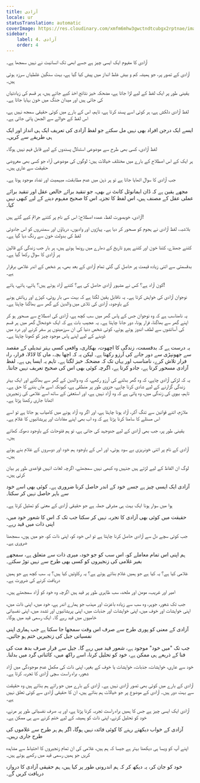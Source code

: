 ```yaml
---
title: آزادی
locale: ur
statusTranslation: automatic
coverImage: https://res.cloudinary.com/xmfm6mhw3gwctndtcubgx2rptnae/image/upload/v1741354419/small_cover_la_gran_rebelion_28716e29d2.webp
sidebar:
    label: 4. آزادی
    order: 4
---
```

آزادی کا مفہوم ایک ایسی چیز ہے جسے ابھی تک انسانیت نے نہیں سمجھا ہے۔

آزادی کے تصور پر، جو ہمیشہ کم و بیش غلط انداز میں پیش کیا گیا ہے، بہت سنگین غلطیاں سرزد ہوئی ہیں۔

یقینی طور پر ایک لفظ کے لیے لڑا جاتا ہے، مضحکہ خیز نتائج اخذ کیے جاتے ہیں، ہر قسم کی زیادتیاں کی جاتی ہیں اور میدان جنگ میں خون بہایا جاتا ہے۔

لفظ آزادی دلکش ہے، ہر کوئی اسے پسند کرتا ہے، تاہم، اس کے بارے میں کوئی حقیقی سمجھ نہیں ہے، اس لفظ کے حوالے سے الجھن پائی جاتی ہے۔

ایسے ایک درجن افراد بھی نہیں مل سکتے جو لفظ آزادی کی تعریف ایک ہی انداز اور ایک ہی طریقے سے کریں۔

لفظ آزادی، کسی بھی طرح سے موضوعی استدلال پسندوں کے لیے قابل فہم نہیں ہوگا۔

ہر ایک کے اس اصطلاح کے بارے میں مختلف خیالات ہیں: لوگوں کی موضوعی آراء جو کسی بھی معروضی حقیقت سے عاری ہیں۔

جب آزادی کا سوال اٹھایا جاتا ہے تو ہر ذہن میں عدم مطابقت، مبہمیت اور تضاد موجود ہوتا ہے۔

مجھے یقین ہے کہ ڈان ایمانوئل کانٹ نے بھی، جو تنقید برائے خالص عقل اور تنقید برائے عملی عقل کے مصنف ہیں، اس لفظ کا تجزیہ اس کا صحیح مفہوم دینے کے لیے کبھی نہیں کیا۔

آزادی، خوبصورت لفظ، عمدہ اصطلاح: اس کے نام پر کتنے جرائم کیے گئے ہیں!

بلاشبہ، لفظ آزادی نے ہجوم کو مسحور کر دیا ہے۔ پہاڑوں اور وادیوں، دریاؤں اور سمندروں کو اس جادوئی لفظ کی بدولت خون سے رنگ دیا گیا ہے۔

کتنے جھنڈے، کتنا خون اور کتنے ہیرو تاریخ کے دھارے میں رونما ہوئے ہیں، ہر بار جب زندگی کے قالین پر آزادی کا سوال رکھا گیا ہے۔

بدقسمتی سے اتنی زیادہ قیمت پر حاصل کی گئی تمام آزادی کے بعد بھی، ہر شخص کے اندر غلامی برقرار ہے۔

کون آزاد ہے؟ کس نے مشہور آزادی حاصل کی ہے؟ کتنے آزاد ہوئے ہیں؟ ہائے، ہائے، ہائے!

نوجوان آزادی کی خواہش کرتا ہے۔ یہ ناقابل یقین لگتا ہے کہ بہت سی بار روٹی، کپڑے اور رہائش ہونے کے باوجود، آزادی کی تلاش میں والدین کے گھر سے بھاگنا چاہتا ہے۔

یہ نامناسب ہے کہ وہ نوجوان جس کے پاس گھر میں سب کچھ ہے، آزادی کی اصطلاح سے مسحور ہو کر اپنے گھر سے بھاگنا، فرار ہونا، دور جانا چاہتا ہے۔ یہ عجیب بات ہے کہ ایک خوشحال گھر میں ہر قسم کی آسائشوں سے لطف اندوز ہوتے ہوئے، کوئی شخص دنیا کی ان سرزمینوں پر سفر کرنے اور درد میں ڈوبنے کے لیے اپنے پاس موجود چیز کو کھونا چاہتا ہے۔

یہ درست ہے کہ بدقسمت، زندگی کا اچھوت، بھکاری، واقعی کسی بہتر تبدیلی کے مقصد سے جھونپڑی سے دور جانے کی آرزو رکھتا ہے۔ لیکن یہ کہ اچھا بچہ، ماں کا لاڈلا، فرار، راہ فرار تلاش کرے، نامناسب اور یہاں تک کہ مضحکہ خیز لگتا ہے۔ تاہم یہ ایسا ہی ہے۔ لفظ آزادی مسحور کرتا ہے، جادو کرتا ہے، اگرچہ کوئی بھی اس کی صحیح تعریف نہیں جانتا۔

یہ کہ لڑکی آزادی چاہے، کہ وہ گھر بدلنے کی آرزو رکھے، کہ وہ والدین کے گھر سے بھاگنے اور ایک بہتر زندگی گزارنے کے لیے شادی کرنا چاہے، جزوی طور پر منطقی ہے، کیونکہ اسے ماں بننے کا حق ہے۔ تاہم، بیوی کی زندگی میں، وہ پاتی ہے کہ وہ آزاد نہیں ہے، اور استعفیٰ کے ساتھ اسے غلامی کی زنجیریں اٹھانا جاری رکھنا پڑتا ہے۔

ملازم، اتنے قوانین سے تنگ آکر، آزاد ہونا چاہتا ہے، اور اگر وہ آزاد ہونے میں کامیاب ہو جاتا ہے تو اسے اس مسئلے کا سامنا کرنا پڑتا ہے کہ وہ اب بھی اپنے مفادات اور پریشانیوں کا غلام ہے۔

یقینی طور پر، جب بھی آزادی کے لیے جدوجہد کی جاتی ہے، تو ہم فتوحات کے باوجود دھوکہ کھاتے ہیں۔

آزادی کے نام پر اتنی خونریزی بے سود ہوئی، اور اس کے باوجود ہم خود اور دوسروں کے غلام بنے ہوئے ہیں۔

لوگ ان الفاظ کے لیے لڑتے ہیں جنہیں وہ کبھی نہیں سمجھتے، اگرچہ لغات انہیں قواعدی طور پر بیان کرتی ہیں۔

آزادی ایک ایسی چیز ہے جسے خود کے اندر حاصل کرنا ضروری ہے۔ کوئی بھی اسے خود سے باہر حاصل نہیں کر سکتا۔

ہوا میں سوار ہونا ایک بہت ہی مشرقی جملہ ہے جو حقیقی آزادی کے معنی کو تمثیل کرتا ہے۔

حقیقت میں کوئی بھی آزادی کا تجربہ نہیں کر سکتا جب تک کہ اس کا شعور خود میں، اپنی ذات میں قید رہے۔

جب کوئی سچے دل سے آزادی حاصل کرنا چاہتا ہے تو اس خود کو، اپنی ذات کو، جو میں ہوں، سمجھنا ضروری ہے۔

ہم اپنی اس تمام معاملے کو، اس سب کو جو خود، میری ذات سے متعلق ہے، سمجھے بغیر غلامی کی زنجیروں کو کسی بھی طرح سے نہیں توڑ سکتے۔

غلامی کیا ہے؟ یہ کیا ہے جو ہمیں غلام بنائے ہوئے ہے؟ یہ رکاوٹیں کیا ہیں؟ یہ سب کچھ ہے جو ہمیں دریافت کرنے کی ضرورت ہے۔

امیر اور غریب، مومن اور ملحد، سب ظاہری طور پر قید ہیں اگرچہ وہ خود کو آزاد سمجھتے ہیں۔

جب تک شعور، جوہر، وہ سب سے زیادہ باعزت اور مہذب جو ہمارے اندر ہے، خود میں، اپنی ذات میں، اپنی خواہشات اور خوف میں، اپنی خواہشات اور جذبات میں، اپنی پریشانیوں اور تشدد میں، اپنی نفسیاتی خامیوں میں قید رہے گا۔ ایک رسمی قید میں ہوگا۔

آزادی کے معنی کو پوری طرح سے صرف اس وقت سمجھا جا سکتا ہے جب ہماری اپنی نفسیاتی جیل کی زنجیریں ختم ہو جائیں۔

جب تک "میں خود" موجود ہے، شعور قید میں رہے گا۔ جیل سے فرار صرف بدھ مت کی فنا کے ذریعے ہی ممکن ہے، خود کو تحلیل کرنا، اسے راکھ میں، کائناتی گرد میں بدلنا۔

خود سے عاری، خواہشات، جذبات، خواہشات یا خوف کے بغیر، اپنی ذات کی مکمل عدم موجودگی میں آزاد شعور، براہ راست سچی آزادی کا تجربہ کرتا ہے۔

آزادی کے بارے میں کوئی بھی تصور آزادی نہیں ہے۔ آزادی کے بارے میں جو رائے ہم بناتے ہیں وہ حقیقت سے بہت دور ہیں۔ آزادی کے موضوع پر جو خیالات ہم بناتے ہیں، ان کا حقیقی آزادی سے کوئی تعلق نہیں ہے۔

آزادی ایک ایسی چیز ہے جس کا ہمیں براہ راست تجربہ کرنا پڑتا ہے، اور یہ صرف نفسیاتی طور پر مرنے، خود کو تحلیل کرنے، اپنی ذات کو ہمیشہ کے لیے ختم کرنے سے ہی ممکن ہے۔

آزادی کے خواب دیکھتے رہنے کا کوئی فائدہ نہیں ہوگا، اگر ہم ہر طرح سے غلاموں کی طرح جاری رہیں۔

اپنے آپ کو ویسا ہی دیکھنا بہتر ہے جیسا کہ ہم ہیں، غلامی کی ان تمام زنجیروں کا احتیاط سے مشاہدہ کریں جو ہمیں رسمی قید میں رکھے ہوئے ہیں۔

خود کو جان کر، یہ دیکھ کر کہ ہم اندرونی طور پر کیا ہیں، ہم حقیقی آزادی کا دروازہ دریافت کریں گے۔

